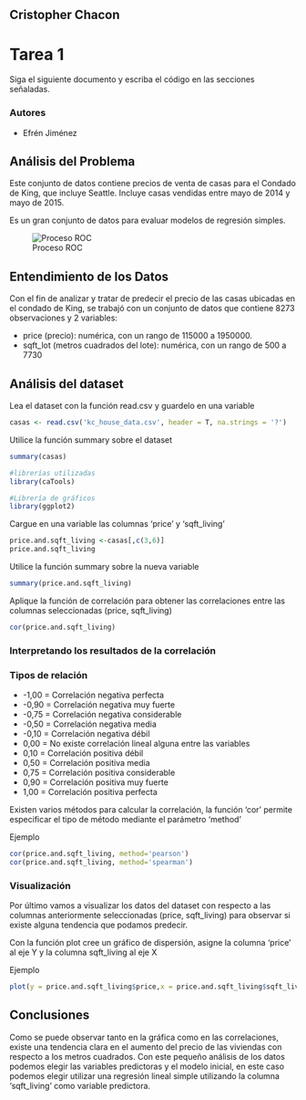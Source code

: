 ## Cristopher Chacon
# Tarea 1

Siga el siguiente documento y escriba el código en las secciones señaladas.

### Autores
   * Efrén Jiménez

## Análisis del Problema
Este conjunto de datos contiene precios de venta de casas para el Condado de King, que incluye Seattle. Incluye casas vendidas entre mayo de 2014 y mayo de 2015.

Es un gran conjunto de datos para evaluar modelos de regresión simples. 

![Proceso ROC](img/dataset-cover.jpg)

## Entendimiento de los Datos

Con el fin de analizar y tratar de predecir el precio de las casas ubicadas en el condado de King, se trabajó con un conjunto de datos que contiene 8273 observaciones y 2 variables:

- price (precio): numérica, con un rango de 115000 a 1950000.
- sqft_lot (metros cuadrados del lote): numérica, con un rango de 500 a 7730

## Análisis del dataset

Lea el dataset con la función read.csv y guardelo en una variable
```r
casas <- read.csv('kc_house_data.csv', header = T, na.strings = '?')
```

Utilice la función summary sobre el dataset
```r
summary(casas)
```

```r
#librerías utilizadas
library(caTools)

#Librería de gráficos
library(ggplot2)
```

Cargue en una variable las columnas 'price' y 'sqft_living'
```r
price.and.sqft_living <-casas[,c(3,6)]
price.and.sqft_living
```

Utilice la función summary sobre la nueva variable
```r
summary(price.and.sqft_living)
```

Aplique la función de correlación para obtener las correlaciones entre las columnas seleccionadas (price, sqft_living)
```r
cor(price.and.sqft_living)
```

### Interpretando los resultados de la correlación

### Tipos de relación
- -1,00 = Correlación negativa perfecta
- -0,90 = Correlación negativa muy fuerte
- -0,75 = Correlación negativa considerable
- -0,50 = Correlación negativa media
- -0,10 = Correlación negativa débil
- 0,00  = No existe correlación lineal alguna entre las variables
- 0,10  = Correlación positiva débil
- 0,50  = Correlación positiva media
- 0,75 = Correlación positiva considerable
- 0,90  = Correlación positiva muy fuerte
- 1,00  = Correlación positiva perfecta

Existen varios métodos para calcular la correlación, la función 'cor' permite especificar el tipo de método mediante el parámetro 'method'

Ejemplo
```r
cor(price.and.sqft_living, method='pearson')
cor(price.and.sqft_living, method='spearman')
```

### Visualización

Por último vamos a visualizar los datos del dataset con respecto a las columnas anteriormente seleccionadas (price, sqft_living) para observar si existe alguna tendencia que podamos predecir.

Con la función plot cree un gráfico de dispersión, asigne la columna 'price' al eje Y y la columna sqft_living al eje X

Ejemplo
```r
plot(y = price.and.sqft_living$price,x = price.and.sqft_living$sqft_living, main = 'Relación entre Precio y Metros cuadrados', ylab = 'price', xlab = 'sqft_living')
```

## Conclusiones

Como se puede observar tanto en la gráfica como en las correlaciones, existe una tendencia clara en el aumento del precio de las viviendas con respecto a los metros cuadrados. Con este pequeño análisis de los datos podemos elegir las variables predictoras y el modelo inicial, en este caso podemos elegir utilizar una regresión lineal simple utilizando la columna 'sqft_living' como variable predictora.

